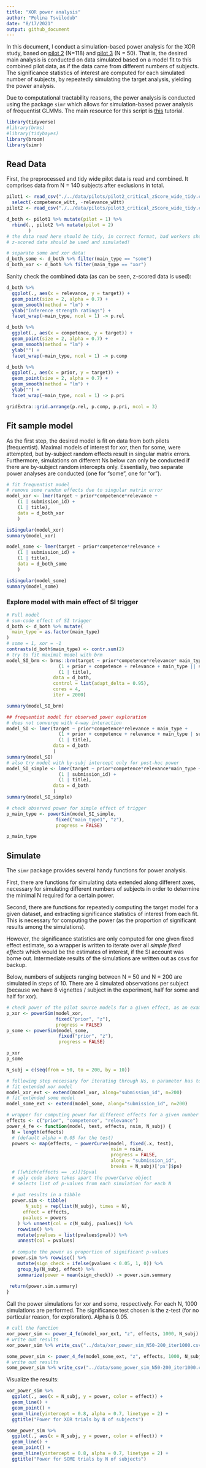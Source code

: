 ```yaml
---
title: "XOR power analysis"
author: "Polina Tsvilodub"
date: "8/17/2021"
output: github_document
---
```


In this document, I conduct a simulation-based power analysis for the XOR study, based on [pilot 2](https://github.com/magpie-ea/magpie-xor-experiment/blob/master/analysis/xor-some-prolific-pilot2.md) (N=118) and [pilot 3](https://github.com/magpie-ea/magpie-xor-experiment/blob/master/analysis/xor-some-prolific-pilot3.md) (N = 50). That is, the desired main analysis is conducted on data simulated based on a model fit to this combined pilot data, as if the data came from different numbers of subjects. The significance statistics of interest are computed for each simulated number of subjects, by repeatedly simulating the target analysis, yielding the power analysis.

Due to computational tractability reasons, the power analysis is conducted using the package `simr` which allows for simulation-based power analysis of frequentist GLMMs. The main resource for this script is [this](https://besjournals.onlinelibrary.wiley.com/doi/full/10.1111/2041-210X.12504) tutorial.

```r
library(tidyverse)
#library(brms)
#library(tidybayes)
library(broom)
library(simr)
```
## Read Data

First, the preprocessed and tidy wide pilot data is read and combined. It comprises data from N = 140 subjects after exclusions in total.
```r
pilot1 <- read_csv("./../data/pilots/pilot2_critical_zScore_wide_tidy.csv") %>%
  select(-competence_wUtt, -relevance_wUtt)
pilot2 <- read_csv("./../data/pilots/pilot3_critical_zScore_wide_tidy.csv")

d_both <- pilot1 %>% mutate(pilot = 1) %>% 
  rbind(., pilot2 %>% mutate(pilot = 2)
        )
# the data read here should be tidy, in correct format, bad workers should be excluded already
# z-scored data should be used and simulated!

# separate some and xor data!
d_both_some <- d_both %>% filter(main_type == "some") 
d_both_xor <- d_both %>% filter(main_type == "xor")
```
Sanity check the combined data (as can be seen, z-scored data is used):
```r
d_both %>%
  ggplot(., aes(x = relevance, y = target)) +
  geom_point(size = 2, alpha = 0.7) +
  geom_smooth(method = "lm") +
  ylab("Inference strength ratings") +
  facet_wrap(~main_type, ncol = 1) -> p.rel

d_both %>%
  ggplot(., aes(x = competence, y = target)) +
  geom_point(size = 2, alpha = 0.7) +
  geom_smooth(method = "lm") +
  ylab("") +
  facet_wrap(~main_type, ncol = 1) -> p.comp

d_both %>%
  ggplot(., aes(x = prior, y = target)) +
  geom_point(size = 2, alpha = 0.7) +
  geom_smooth(method = "lm") +
  ylab("") +
  facet_wrap(~main_type, ncol = 1) -> p.pri

gridExtra::grid.arrange(p.rel, p.comp, p.pri, ncol = 3) 
```

## Fit sample model
As the first step, the desired model is fit on data from both pilots (frequentist). Maximal models of interest for xor, then for some, were attempted, but by-subject random effects result in singular matrix errors. Furthermore, simulations on different Ns below can only be conducted if there are by-subject random intercepts only. 
Essentially, two separate power analyses are conducted (one for "some", one for "or"). 

```r
# fit frequentist model
# remove some random effects due to singular matrix error
model_xor <- lmer(target ~ prior*competence*relevance + 
    (1 | submission_id) +
    (1 | title),
    data = d_both_xor
    )

isSingular(model_xor)
summary(model_xor)
```

```r
model_some <- lmer(target ~ prior*competence*relevance + 
    (1 | submission_id) +
    (1 | title),
    data = d_both_some
    )

isSingular(model_some)
summary(model_some)
```
### Explore model with main effect of SI trigger
```r
# Full model 
# sum-code effect of SI trigger
d_both <- d_both %>% mutate(
  main_type = as.factor(main_type)
)
# some = 1, xor = -1
contrasts(d_both$main_type) <- contr.sum(2)
# try to fit maximal model with brm
model_SI_brm <- brms::brm(target ~ prior*competence*relevance* main_type +
                   (1 + prior + competence + relevance + main_type || submission_id) +
                   (1 | title),
                 data = d_both,
                 control = list(adapt_delta = 0.95),
                 cores = 4,
                 iter = 2000)
```
```r
summary(model_SI_brm)
```

```r
## frequentist model for observed power exploration
# does not converge with 4-way interaction
model_SI <- lmer(target ~ prior*competence*relevance + main_type +
                   (1 + prior + competence + relevance + main_type | submission_id) +
                   (1 | title),
                 data = d_both
                 )
summary(model_SI)
# also try model with by-subj intercept only for post-hoc power
model_SI_simple <- lmer(target ~ prior*competence*relevance*main_type +
                   (1 | submission_id) +
                   (1 | title),
                 data = d_both
                 )
summary(model_SI_simple)
```
```r
# check observed power for simple effect of trigger
p_main_type <- powerSim(model_SI_simple, 
                  fixed("main_type1", "z"), 
                  progress = FALSE)
```

```r
p_main_type
```

## Simulate 

The `simr` package provides several handy functions for power analysis. 

First, there are functions for simulating data extended along different axes, necessary for simulating different numbers of subjects in order to determine the minimal N required for a certain power.  

Second, there are functions for repeatedly computing the target model for a given dataset, and extracting significance statistics of interest from each fit. This is necessary for computing the power (as the proportion of significant results among the simulations). 

However, the significance statistics are only computed for one given fixed effect estimate, so a wrapper is written to iterate over all *simple fixed effects* which would be the estimates of interest, if the SI account was borne out.
Intermediate results of the simulations are written out as csvs for backup.

Below, numbers of subjects ranging between N = 50 and N = 200 are simulated in steps of 10. There are 4 simulated observations per subject (because we have 8 vignettes / subject in the experiment, half for some and half for xor).

```r
# check power of the pilot source models for a given effect, as an example
p_xor <- powerSim(model_xor, 
                  fixed("prior", "z"), 
                  progress = FALSE)
p_some <- powerSim(model_some, 
                   fixed("prior", "z"), 
                   progress = FALSE)
```

```r
p_xor
p_some
```

```r
N_subj = c(seq(from = 50, to = 200, by = 10))

# following step necessary for iterating through Ns, n parameter has to be the maximal desired N
# fit extended xor model
model_xor_ext <- extend(model_xor, along="submission_id", n=200)
# fit extended some model
model_some_ext <- extend(model_some, along="submission_id", n=200)

# wrapper for computing power for different effects for a given number of simulated models
effects <- c("prior", "competence", "relevance")
power_4_fe <- function(model, test, effects, nsim, N_subj) {
  N = length(effects)
  # (default alpha = 0.05 for the test)
  powers <- map(effects, ~ powerCurve(model, fixed(.x, test),
                                      nsim = nsim,
                                      progress = FALSE,
                                      along = "submission_id",
                                      breaks = N_subj)['ps']$ps)
  # [[which(effects == .x)]]$pval
  # ugly code above takes apart the powerCurve object
  # selects list of p-values from each simulation for each N 
  
  # put results in a tibble
  power.sim <- tibble(
       N_subj = rep(list(N_subj), times = N),
      effect = effects,
      pvalues = powers 
    ) %>% unnest(col = c(N_subj, pvalues)) %>% 
    rowwise() %>%
    mutate(pvalues = list(pvalues$pval)) %>%
    unnest(col = pvalues)
  
  # compute the power as proportion of significant p-values
  power.sim %>% rowwise() %>%
    mutate(sign_check = ifelse(pvalues < 0.05, 1, 0)) %>%
    group_by(N_subj, effect) %>%
    summarize(power = mean(sign_check)) -> power.sim.summary
  
 return(power.sim.summary) 
}
```

Call the power simulations for xor and some, respectively. For each N, 1000 simulations are performed. The significance test chosen is the z-test (for no particular reason, for exploration). Alpha is 0.05. 
```r
# call the function
xor_power_sim <- power_4_fe(model_xor_ext, "z", effects, 1000, N_subj)
# write out results
xor_power_sim %>% write_csv("../data/xor_power_sim_N50-200_iter1000.csv")

some_power_sim <- power_4_fe(model_some_ext, "z", effects, 1000, N_subj)
# write out results
some_power_sim %>% write_csv("../data/some_power_sim_N50-200_iter1000.csv")
```

Visualize the results:
```r
xor_power_sim %>%
  ggplot(., aes(x = N_subj, y = power, color = effect)) +
  geom_line() +
  geom_point() +
  geom_hline(yintercept = 0.8, alpha = 0.7, linetype = 2) +
  ggtitle("Power for XOR trials by N of subjects")

some_power_sim %>%
  ggplot(., aes(x = N_subj, y = power, color = effect)) +
  geom_line() +
  geom_point() +
  geom_hline(yintercept = 0.8, alpha = 0.7, linetype = 2) +
  ggtitle("Power for SOME trials by N of subjects")
```
